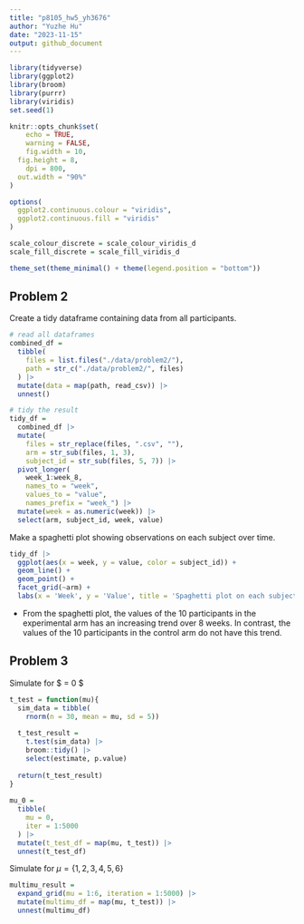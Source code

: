 ```yaml
---
title: "p8105_hw5_yh3676"
author: "Yuzhe Hu"
date: "2023-11-15"
output: github_document
---
```


```r
library(tidyverse)
library(ggplot2)
library(broom)
library(purrr)
library(viridis)
set.seed(1)

knitr::opts_chunk$set(
	echo = TRUE,
	warning = FALSE,
	fig.width = 10, 
  fig.height = 8,
	dpi = 800,
  out.width = "90%"
)

options(
  ggplot2.continuous.colour = "viridis",
  ggplot2.continuous.fill = "viridis"
)

scale_colour_discrete = scale_colour_viridis_d
scale_fill_discrete = scale_fill_viridis_d

theme_set(theme_minimal() + theme(legend.position = "bottom"))
```

## Problem 2

Create a tidy dataframe containing data from all participants.

```r
# read all dataframes
combined_df = 
  tibble(
    files = list.files("./data/problem2/"),
    path = str_c("./data/problem2/", files)
  ) |>
  mutate(data = map(path, read_csv)) |>
  unnest()

# tidy the result
tidy_df = 
  combined_df |>
  mutate(
    files = str_replace(files, ".csv", ""),
    arm = str_sub(files, 1, 3),
    subject_id = str_sub(files, 5, 7)) |>
  pivot_longer(
    week_1:week_8,
    names_to = "week",
    values_to = "value",
    names_prefix = "week_") |>
  mutate(week = as.numeric(week)) |>
  select(arm, subject_id, week, value)
```

Make a spaghetti plot showing observations on each subject over time.
```r
tidy_df |>
  ggplot(aes(x = week, y = value, color = subject_id)) +
  geom_line() +
  geom_point() + 
  facet_grid(~arm) +
  labs(x = 'Week', y = 'Value', title = 'Spaghetti plot on each subject over time')
```

* From the spaghetti plot, the values of the 10 participants in the experimental arm has an increasing trend over 8 weeks. In contrast, the values of the 10 participants in the control arm do not have this trend.


## Problem 3
Simulate for $ \mu = 0 $
```r
t_test = function(mu){
  sim_data = tibble(
    rnorm(n = 30, mean = mu, sd = 5)) 
  
  t_test_result = 
    t.test(sim_data) |>
    broom::tidy() |>
    select(estimate, p.value)
  
  return(t_test_result)
}
  
mu_0 =
  tibble(
    mu = 0,
    iter = 1:5000
  ) |>
  mutate(t_test_df = map(mu, t_test)) |>
  unnest(t_test_df)
```

Simulate for $\mu = \{1, 2, 3, 4, 5, 6\}$
```r
multimu_result =
  expand_grid(mu = 1:6, iteration = 1:5000) |>
  mutate(multimu_df = map(mu, t_test)) |>
  unnest(multimu_df)
```
